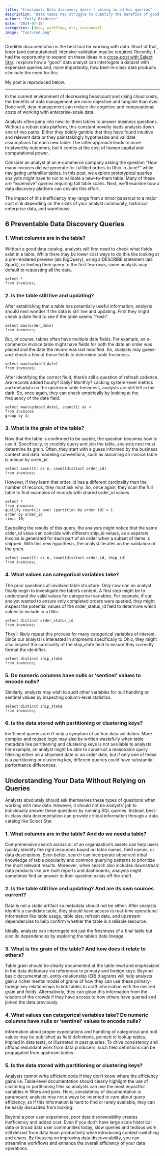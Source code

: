 ```yaml
---
title: "Crosspost: Data discovery doesn't belong in ad hoc queries"
description: "Data teams may struggle to quantify the benefits of good data documentation. But running countless ad hoc validation queries can incur both computational and cognitive cost."
author: "Emily Riederer"
date: "2024-07-18"
categories: [data, workflow, elt, crosspost]
image: "featured.png"
---
```


Credible documentation is the best tool for working with data. Short of that, labor (and computational) intensive validation may be required. Recently, I had the opportunity to expand on these ideas in a [cross-post with Select Star](https://www.selectstar.com/resources/data-discovery-doesnt-belong-in-ad-hoc-queries). I explore how a "good" data analyst can interrogate a dataset with expensive queries and, more importantly, how best-in-class data products eliminate the need for this.

My post is reproduced below.

---

In the current environment of decreasing headcount and rising cloud costs, the benefits of data management are more objective and tangible than ever. Done well, data management can reduce the cognitive and computational costs of working with enterprise-scale data.

Analysts often jump into new-to-them tables to answer business questions. Without a robust data platform, this constant novelty leads analysts down one of two paths. Either they boldly gamble that they have found intuitive and relevant data or they painstakingly hypothesize and validate assumptions for each new table. The latter approach leads to more trustworthy outcomes, but it comes at the cost of human capital and computational power. 

Consider an analyst at an e-commerce company asking the question “How many invoices did we generate for fulfilled orders to Ohio in June?” while navigating unfamiliar tables. In this post, we explore prototypical queries analysts might have to run to validate a new-to-them table. Many of these are “expensive” queries requiring full table scans. Next, we’ll examine how a data discovery platform can obviate this effort. 

The impact of this inefficiency may range from a minor papercut to a major cost sink depending on the sizes of your analyst community, historical enterprise data, and warehouse. 

## 6 Preventable Data Discovery Queries

### 1. What columns are in the table?

Without a good data catalog, analysts will first need to check what fields exist in a table. While there may be lower cost ways to do this like looking at a pre-rendered preview (ala BigQuery), using a DESCRIBE statement (ala Spark), or limiting their query to the first few rows, some analysts may default to requesting all the data. 

```
select *
from invoices;
```

### 2. Is the table still live and updating? 

After establishing that a table has potentially useful information, analysts should next wonder if the data is still live and updating. First they might check a date field to see if the table seems “fresh”. 

```
select max(order_date) 
from invoices;
```

But, of course, tables often have multiple date fields. For example, an e-commerce invoice table might have fields for both the date an order was placed and the date the record was last modified. So, analysts may guess-and-check a few of these fields to determine table freshness.

```
select max(updated_date) 
from invoices;
```

After identifying the correct field, there’s still a question of  refresh cadence. Are records added hourly? Daily? Monthly? Lacking system-level metrics and metadata on the upstream table freshness, analysts are still left in the dark. So, once again, they can check empirically by looking at the frequency of the date field.

```
select max(updated_date), count(1) as n
from invoices
group by 1;
```

### 3. What is the grain of the table? 

Now that the table is confirmed to be usable, the question becomes how to use it. Specifically, to credibly query and join the table, analysts next must determine its grain. Often, they start with a guess informed by the business context and data modeling conventions, such as assuming an invoice table is unique by order_id. 

```
select count(1) as n, count(distinct order_id)
from invoices;
```

‍However, if they learn that order_id has a different cardinality then the number of records, they must ask why. So, once again, they scan the full table to find examples of records with shared order_id values.  

```
select *
from invoices
qualify count(1) over (partition by order_id) > 1
order by order_id
limit 10;
```

Eyeballing the results of this query, the analysts might notice that the same order_id value can coincide with different ship_id values, as a separate invoice is generated for each part of an order when a subset of items is shipped. With this new hypothesis, the analyst iterates on the validation of the grain.

```
select count(1) as n, count(distinct order_id, ship_id)
from invoices;
```

### 4. What values can categorical variables take?

The prior questions all involved table structure. Only now can an analyst finally begin to investigate the table’s content. A first step might be to understand the valid values for categorical variables. For example, if our analyst wanted to ensure only completed orders were queried, they might inspect the potential values of the order_status_id field to determine which values to include in a filter.

```
select distinct order_status_id
from invoices;
```

They’ll likely repeat this process for many categorical variables of interest. Since our analyst is interested in shipments specifically to Ohio, they might also inspect the cardinality of the ship_state field to ensure they correctly format the identifier. 

```
select distinct ship_state
from invoices;
```

### 5. Do numeric columns have nulls or ‘sentinel’ values to encode nulls?

Similarly, analysts may wish to audit other variables for null handling or sentinel values by inspecting column-level statistics. 

```
select distinct ship_state
from invoices;
```

### 6. Is the data stored with partitioning or clustering keys?

Inefficient queries aren’t only a symptom of ad hoc data validation. More complex and reused logic may also be written wastefully when table metadata like partitioning and clustering keys is not available to analysts. For example, an analyst might be able to construct a reasonable query filtering either on a shipment date or an order date, but if only one of these is a partitioning or clustering key, different queries could have substantial performance differences.

## Understanding Your Data Without Relying on Queries

Analysts absolutely should ask themselves these types of questions when working with new data. However, it should not be analysts’ job to individually answer these questions by running SQL queries. Instead, best-in-class data documentation can provide critical information through a data catalog like Select Star.

### 1. What columns are in the table? And do we need a table?

Comprehensive search across all of an organization’s assets can help users quickly identify the right resources based on table names, field names, or data descriptions. Even better, search can incorporate observed tribal knowledge of table popularity and common querying patterns to prioritize the most relevant results. Moreover, when search also includes downstream data products like pre-built reports and dashboards, analysts might sometimes find an answer to their question exists off the shelf. 

### 2. Is the table still live and updating? And are its own sources current?

Data is not a static artifact so metadata should not be either. After analysts identify a candidate table, they should have access to real-time operational information like table usage, table size, refresh date, and upstream dependencies to help confirm whether the table is a reliable resource. 

Ideally, analysts can interrogate not just the freshness of a final table but also its dependencies by exploring the table’s data lineage. 

### 3. What is the grain of the table? And how does it relate to others?

Table grain should be clearly documented at the table level and emphasized in the data dictionary via references to primary and foreign keys. Beyond basic documentation, entity-relationship (ER) diagrams will help analysts gain a richer mental model of grains of how they can use these primary-foreign key relationships to link tables to craft information with the desired grain and fields. Alternatively, they can glean this information from the wisdom of the crowds if they have access to how others have queried and joined the data previously.

### 4. What values can categorical variables take? Do numeric columns have nulls or ‘sentinel’ values to encode nulls?

Information about proper expectations and handling of categorical and null values may be published as field definitions, pointed to lookup tables, implied in data tests, or illustrated in past queries. To drive consistency and offload redundant work from data producers, such field definitions can be propagated from upstream tables.

### ‍5. Is the data stored with partitioning or clustering keys? 

Analysts cannot write efficient code if they don’t know where the efficiency gains lie. Table-level documentation should clearly highlight the use of clustering or partitioning files so analysts can use the most impactful variables in filters and joins. Here, consistency of documentation is paramount; analysts may not always be incented to care about query efficiency, so if this information is hard to find or rarely available, they can be easily dissuaded from looking.

Beyond a poor user experience, poor data discoverability creates inefficiency and added cost. Even if you don’t have large scale historical data or broad data user communities today, slow queries and tedious work still detract from data team productivity while introducing context-switching and chaos. By focusing on improving data discoverability, you can streamline workflows and enhance the overall efficiency of your data operations.


